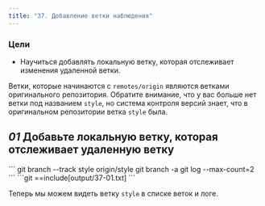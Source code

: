 ```yaml
---
title: "37. Добавление ветки наблюдения"
---
```


### Цели

- Научиться добавлять локальную ветку, которая отслеживает изменения удаленной ветки.

Ветки, которые начинаются с `remotes/origin` являются ветками оригинального репозитория. Обратите внимание, что у вас больше нет ветки под названием `style`, но система контроля версий знает, что в оригинальном репозитории ветка `style` была.

## _01_ Добавьте локальную ветку, которая отслеживает удаленную ветку

<Run>
```
git branch --track style origin/style
git branch -a
git log --max-count=2
```
</Run>

<Output>
```git
==include[output/37-01.txt]
```
</Output>

Теперь мы можем видеть ветку `style` в списке веток и логе.
